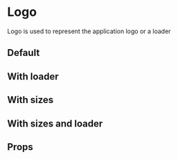 
<Meta
  title='Components|Atoms/Logo'
  component={Logo}
/>

# Logo

Logo is used to represent the application logo or a loader

## Default

<Preview>
  <Logo/>
</Preview>

## With loader

<Preview>
  <Logo isLoading/>
</Preview>

## With sizes

<Preview>
  <Logo size='1em'/>
  <Logo size='2em'/>
  <Logo size='3em'/>
  <Logo size='4em'/>
  <Logo size='5em'/>
</Preview>

## With sizes and loader

<Preview>
  <Logo isLoading size='1em' hideLabel/>
  <Logo isLoading size='2em' hideLabel/>
  <Logo isLoading size='3em'/>
  <Logo isLoading size='4em'/>
  <Logo isLoading size='5em'/>
</Preview>


## Props

<Props of={Logo} />